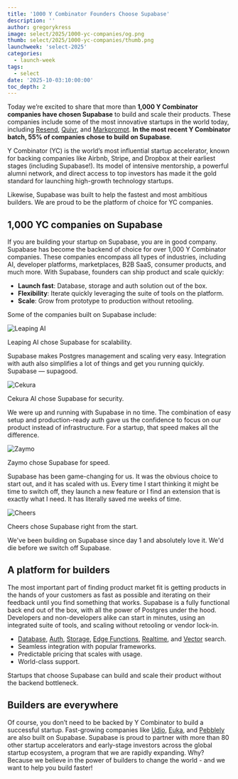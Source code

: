 ```yaml
---
title: '1000 Y Combinator Founders Choose Supabase'
description: ''
author: gregorykress
image: select/2025/1000-yc-companies/og.png
thumb: select/2025/1000-yc-companies/thumb.png
launchweek: 'select-2025'
categories:
  - launch-week
tags:
  - select
date: '2025-10-03:10:00:00'
toc_depth: 2
---
```


Today we’re excited to share that more than **1,000 Y Combinator companies have chosen Supabase** to build and scale their products. These companies include some of the most innovative startups in the world today, including [Resend](https://supabase.com/customers/resend), [Quivr](https://supabase.com/customers/quivr), and [Markprompt](https://supabase.com/customers/markprompt). **In the most recent Y Combinator batch, 55% of companies chose to build on Supabase**.

Y Combinator (YC) is the world’s most influential startup accelerator, known for backing companies like Airbnb, Stripe, and Dropbox at their earliest stages (including Supabase!). Its model of intensive mentorship, a powerful alumni network, and direct access to top investors has made it the gold standard for launching high-growth technology startups.

Likewise, Supabase was built to help the fastest and most ambitious builders. We are proud to be the platform of choice for YC companies.

## 1,000 YC companies on Supabase

If you are building your startup on Supabase, you are in good company. Supabase has become the backend of choice for over 1,000 Y Combinator companies. These companies encompass all types of industries, including AI, developer platforms, marketplaces, B2B SaaS, consumer products, and much more. With Supabase, founders can ship product and scale quickly:

- **Launch fast**: Database, storage and auth solution out of the box.
- **Flexibility**: Iterate quickly leveraging the suite of tools on the platform.
- **Scale**: Grow from prototype to production without retooling.

Some of the companies built on Supabase include:

<Img
  alt="Leaping AI"
  src="/images/blog/select/2025/1000-yc-companies/leaping-ai.png"
  className="border-none"
  wide
/>

Leaping AI chose Supabase for scalability.

<Quote img="arkadiy-telegin.jpg" caption="Arkadiy Telegin, Co-Founder Leaping AI">
  Supabase makes Postgres management and scaling very easy. Integration with auth also simplifies a
  lot of things and get you running quickly. Supabase — supagood.
</Quote>

<Img
  alt="Cekura"
  src="/images/blog/select/2025/1000-yc-companies/cekura.png"
  className="border-none"
  wide
/>

Cekura AI chose Supabase for security.

<Quote img="sidhant-kabra.jpg" caption="Sidhant Kabra, Co-Founder Cekura AI">
  We were up and running with Supabase in no time. The combination of easy setup and
  production-ready auth gave us the confidence to focus on our product instead of infrastructure.
  For a startup, that speed makes all the difference.
</Quote>

<Img
  alt="Zaymo"
  src="/images/blog/select/2025/1000-yc-companies/zaymo.png"
  className="border-none"
  wide
/>

Zaymo chose Supabase for speed.

<Quote img="danny-jones.jpg" caption="Danny Jones, Co-Founder Zaymo">
  Supabase has been game-changing for us. It was the obvious choice to start out, and it has scaled
  with us. Every time I start thinking it might be time to switch off, they launch a new feature or
  I find an extension that is exactly what I need. It has literally saved me weeks of time.
</Quote>

<Img
  alt="Cheers"
  src="/images/blog/select/2025/1000-yc-companies/cheers.png"
  className="border-none"
  wide
/>

Cheers chose Supabase right from the start.

<Quote img="dylan-allen.jpg" caption="Dylan Allen, Co-Founder Cheers">
  We've been building on Supabase since day 1 and absolutely love it. We'd die before we switch off
  Supabase.
</Quote>

## A platform for builders

The most important part of finding product market fit is getting products in the hands of your customers as fast as possible and iterating on their feedback until you find something that works. Supabase is a fully functional back end out of the box, with all the power of Postgres under the hood. Developers and non-developers alike can start in minutes, using an integrated suite of tools, and scaling without retooling or vendor lock-in.

- [Database](https://supabase.com/database), [Auth](https://supabase.com/auth), [Storage](https://supabase.com/storage), [Edge Functions](https://supabase.com/edge-functions), [Realtime](https://supabase.com/realtime), and [Vector](https://supabase.com/modules/vector) search.
- Seamless integration with popular frameworks.
- Predictable pricing that scales with usage.
- World-class support.

Startups that choose Supabase can build and scale their product without the backend bottleneck.

## Builders are everywhere

Of course, you don’t need to be backed by Y Combinator to build a successful startup. Fast-growing companies like [Udio](https://supabase.com/customers/udio), [Euka](https://supabase.com/customers/euka), and [Pebblely](https://supabase.com/customers/pebblely) are also built on Supabase. Supabase is proud to partner with more than 80 other startup accelerators and early-stage investors across the global startup ecosystem, a program that we are rapidly expanding. Why? Because we believe in the power of builders to change the world - and we want to help you build faster!
